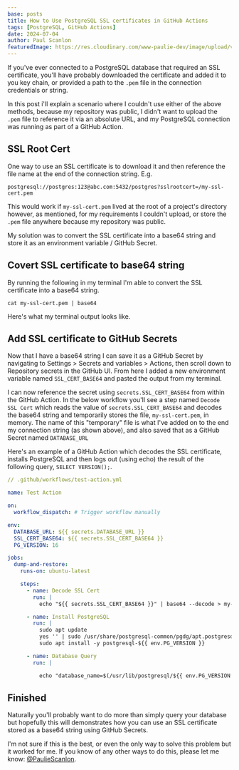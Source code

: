 ```yaml
---
base: posts
title: How to Use PostgreSQL SSL certificates in GitHub Actions
tags: [PostgreSQL, GitHub Actions]
date: 2024-07-04
author: Paul Scanlon
featuredImage: https://res.cloudinary.com/www-paulie-dev/image/upload/v1720114007/paulie.dev/2024/07/ssl-cert-featured-image_pbz02h.jpg
---
```


If you've ever connected to a PostgreSQL database that required an SSL certificate, you'll have probably downloaded the certificate and added it to you key chain, or provided a path to the `.pem` file in the connection credentials or string.

In this post i'll explain a scenario where I couldn't use either of the above methods, because my repository was public, I didn't want to upload the `.pem` file to reference it via an absolute URL, and my PostgreSQL connection was running as part of a GitHub Action.

## SSL Root Cert

One way to use an SSL certificate is to download it and then reference the file name at the end of the connection string. E.g.

```shell
postgresql://postgres:123@abc.com:5432/postgres?sslrootcert=/my-ssl-cert.pem
```

This would work if `my-ssl-cert.pem` lived at the root of a project's directory however, as mentioned, for my requirements I couldn't upload, or store the `.pem` file anywhere because my repository was public.

My solution was to convert the SSL certificate into a base64 string and store it as an environment variable / GitHub Secret.

## Covert SSL certificate to base64 string

By running the following in my terminal I'm able to convert the SSL certificate into a base64 string.

```shell
cat my-ssl-cert.pem | base64
```

Here's what my terminal output looks like.

<AstroImage
  width='720'
  height='450'
  alt='Screenshot of terminal base64 string'
  url='https://res.cloudinary.com/www-paulie-dev/image/upload/v1720100008/paulie.dev/2024/07/ssl-cert-base-64-string_zvpbna.jpg'
/>

## Add SSL certificate to GitHub Secrets

Now that I have a base64 string I can save it as a GitHub Secret by navigating to Settings > Secrets and variables > Actions, then scroll down to Repository secrets in the GitHub UI. From here I added a new environment variable named `SSL_CERT_BASE64` and pasted the output from my terminal.

I can now reference the secret using `secrets.SSL_CERT_BASE64` from within the GitHub Action. In the below workflow you'll see a step named `Decode SSL Cert` which reads the value of `secrets.SSL_CERT_BASE64` and decodes the base64 string and temporarily stores the file, `my-ssl-cert.pem`, in memory. The name of this "temporary" file is what I've added on to the end my connection string (as shown above), and also saved that as a GitHub Secret named `DATABASE_URL`

<AstroImage
  width='720'
  height='450'
  alt='Screenshot of repository secrets'
  url='https://res.cloudinary.com/www-paulie-dev/image/upload/v1720115788/paulie.dev/2024/07/ssl-cert-env-vars_mm268u.jpg'
/>

Here's an example of a GitHub Action which decodes the SSL certificate, installs PostgreSQL and then logs out (using echo) the result of the following query, `SELECT VERSION();`.

```yml
// .github/workflows/test-action.yml

name: Test Action

on:
  workflow_dispatch: # Trigger workflow manually

env:
  DATABASE_URL: ${{ secrets.DATABASE_URL }}
  SSL_CERT_BASE64: ${{ secrets.SSL_CERT_BASE64 }}
  PG_VERSION: 16

jobs:
  dump-and-restore:
    runs-on: ubuntu-latest

    steps:
      - name: Decode SSL Cert
        run: |
          echo "${{ secrets.SSL_CERT_BASE64 }}" | base64 --decode > my-ssl-cert.pem

      - name: Install PostgreSQL
        run: |
          sudo apt update
          yes '' | sudo /usr/share/postgresql-common/pgdg/apt.postgresql.org.sh
          sudo apt install -y postgresql-${{ env.PG_VERSION }}

      - name: Database Query
        run: |

          echo "database_name=$(/usr/lib/postgresql/${{ env.PG_VERSION }}/bin/psql "${{ env.DATABASE_URL }}" -t -c "SELECT VERSION();")"
```

## Finished

Naturally you'll probably want to do more than simply query your database but hopefully this will demonstrates how you can use an SSL certificate stored as a base64 string using GitHub Secrets.

I'm not sure if this is the best, or even the only way to solve this problem but it worked for me. If you know of any other ways to do this, please let me know: [@PaulieScanlon](https://x.com/PaulieScanlon).
